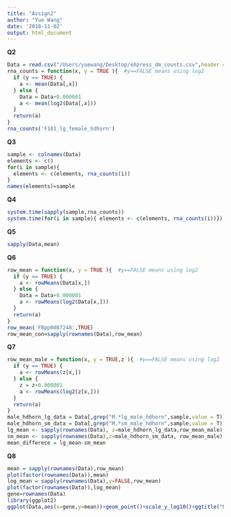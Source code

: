 ```yaml
---
title: "Assign2"
author: "Yue Wang"
date: '2018-11-02'
output: html_document
---
```


**Q2**
```r
Data = read.csv("/Users/yuewang/Desktop/eXpress_dm_counts.csv",header = T, row.names = 1,sep=',')
rna_counts = function(x, y = TRUE ){  #y==FALSE means using log2
  if (y == TRUE) {
    a <- mean(Data[,x])
  } else {
    Data = Data+0.000001
    a <- mean(log2(Data[,x]))
  }
  return(a)
}
rna_counts('F101_lg_female_hdhorn')
```
**Q3**

```r
sample <- colnames(Data)
elements <- c()
for(i in sample){
  elements <- c(elements, rna_counts(i))
}
names(elements)=sample
```


**Q4**
```r
system.time(sapply(sample,rna_counts))
system.time(for(i in sample){ elements <- c(elements, rna_counts(i))})
```
**Q5**
```r
sapply(Data,mean)
```

**Q6**
```r
row_mean = function(x, y = TRUE ){  #y==FALSE means using log2
  if (y == TRUE) {
    a <- rowMeans(Data[x,])
  } else {
    Data = Data+0.000001
    a <- rowMeans(log2(Data[x,]))
  }
  return(a)
}
row_mean('FBpp0087248',TRUE)
row_mean_con=sapply(rownames(Data),row_mean)
```

**Q7**
```r
row_mean_male = function(x, y = TRUE,z ){  #y==FALSE means using log2
  if (y == TRUE) {
    a <- rowMeans(z[x,])
  } else {
    z = z+0.000001
    a <- rowMeans(log2(z[x,]))
  }
  return(a)
}
male_hdhorn_lg_data = Data[,grep("M.*lg_male_hdhorn",sample,value = T)]
male_hdhorn_sm_data = Data[,grep("M.*sm_male_hdhorn",sample,value = T)]
lg_mean <- sapply(rownames(Data), z=male_hdhorn_lg_data,row_mean_male)
sm_mean <- sapply(rownames(Data),z=male_hdhorn_sm_data, row_mean_male)
mean_differece = lg_mean-sm_mean
```
**Q8**
```r
mean = sapply(rownames(Data),row_mean)
plot(factor(rownames(Data)),mean)
log_mean = sapply(rownames(Data),y=FALSE,row_mean)
plot(factor(rownames(Data)),log_mean)
gene=rownames(Data)
library(ggplot2)
ggplot(Data,aes(x=gene,y=mean))+geom_point()+scale_y_log10()+ggtitle("Mean expression of each gene ")
```



